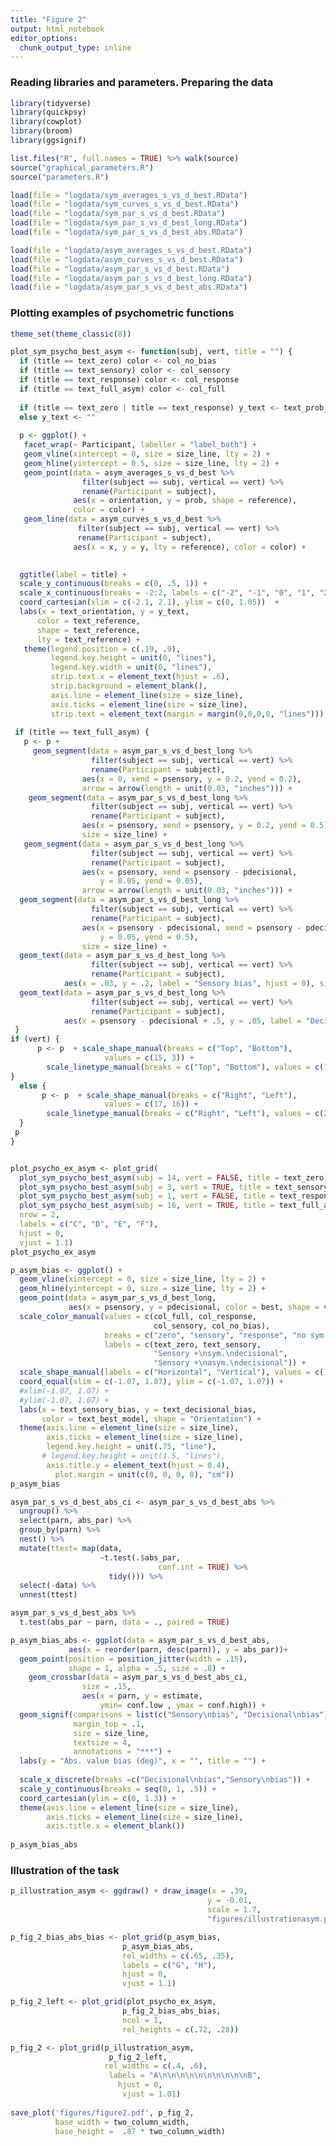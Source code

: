 ```yaml
---
title: "Figure 2"
output: html_notebook
editor_options: 
  chunk_output_type: inline
---
```



### Reading libraries and parameters. Preparing the data

```r
library(tidyverse)
library(quickpsy)
library(cowplot)
library(broom)
library(ggsignif)

list.files("R", full.names = TRUE) %>% walk(source)
source("graphical_parameters.R")
source("parameters.R")

load(file = "logdata/sym_averages_s_vs_d_best.RData")
load(file = "logdata/sym_curves_s_vs_d_best.RData")
load(file = "logdata/sym_par_s_vs_d_best.RData")
load(file = "logdata/sym_par_s_vs_d_best_long.RData")
load(file = "logdata/sym_par_s_vs_d_best_abs.RData")

load(file = "logdata/asym_averages_s_vs_d_best.RData")
load(file = "logdata/asym_curves_s_vs_d_best.RData")
load(file = "logdata/asym_par_s_vs_d_best.RData")
load(file = "logdata/asym_par_s_vs_d_best_long.RData")
load(file = "logdata/asym_par_s_vs_d_best_abs.RData")
```

### Plotting examples of psychometric functions
```r
theme_set(theme_classic(8))

plot_sym_psycho_best_asym <- function(subj, vert, title = "") {
  if (title == text_zero) color <- col_no_bias 
  if (title == text_sensory) color <- col_sensory
  if (title == text_response) color <- col_response
  if (title == text_full_asym) color <- col_full
  
  if (title == text_zero | title == text_response) y_text <- text_prob_asym
  else y_text <- ""
  
  p <- ggplot() +
   facet_wrap(~ Participant, labeller = "label_both") +
   geom_vline(xintercept = 0, size = size_line, lty = 2) +
   geom_hline(yintercept = 0.5, size = size_line, lty = 2) +
   geom_point(data = asym_averages_s_vs_d_best %>% 
                filter(subject == subj, vertical == vert) %>% 
                rename(Participant = subject), 
              aes(x = orientation, y = prob, shape = reference), 
              color = color) +
   geom_line(data = asym_curves_s_vs_d_best %>% 
               filter(subject == subj, vertical == vert) %>% 
               rename(Participant = subject), 
              aes(x = x, y = y, lty = reference), color = color) +
  

  ggtitle(label = title) +
  scale_y_continuous(breaks = c(0, .5, 1)) +
  scale_x_continuous(breaks = -2:2, labels = c("-2", "-1", "0", "1", "2")) +
  coord_cartesian(xlim = c(-2.1, 2.1), ylim = c(0, 1.05))  +
  labs(x = text_orientation, y = y_text,
      color = text_reference,
      shape = text_reference,
      lty = text_reference) +
   theme(legend.position = c(.19, .9),
         legend.key.height = unit(0, "lines"),
         legend.key.width = unit(0, "lines"),
         strip.text.x = element_text(hjust = .6),
         strip.background = element_blank(),
         axis.line = element_line(size = size_line), 
         axis.ticks = element_line(size = size_line),
         strip.text = element_text(margin = margin(0,0,0,0, "lines")))
 
 if (title == text_full_asym) {
   p <- p +
     geom_segment(data = asym_par_s_vs_d_best_long %>%
                  filter(subject == subj, vertical == vert) %>%
                  rename(Participant = subject),
                aes(x = 0, xend = psensory, y = 0.2, yend = 0.2),
                arrow = arrow(length = unit(0.03, "inches"))) +
    geom_segment(data = asym_par_s_vs_d_best_long %>%
                  filter(subject == subj, vertical == vert) %>%
                  rename(Participant = subject),
                aes(x = psensory, xend = psensory, y = 0.2, yend = 0.5),
                size = size_line) +
   geom_segment(data = asym_par_s_vs_d_best_long %>%
                  filter(subject == subj, vertical == vert) %>%
                  rename(Participant = subject),
                aes(x = psensory, xend = psensory - pdecisional,
                    y = 0.05, yend = 0.05),
                arrow = arrow(length = unit(0.03, "inches"))) +
  geom_segment(data = asym_par_s_vs_d_best_long %>%
                  filter(subject == subj, vertical == vert) %>%
                  rename(Participant = subject),
                aes(x = psensory - pdecisional, xend = psensory - pdecisional,
                    y = 0.05, yend = 0.5),
                size = size_line) +
  geom_text(data = asym_par_s_vs_d_best_long %>%
                  filter(subject == subj, vertical == vert) %>%
                  rename(Participant = subject),
            aes(x = .03, y = .2, label = "Sensory bias", hjust = 0), size = 2) +
  geom_text(data = asym_par_s_vs_d_best_long %>%
                  filter(subject == subj, vertical == vert) %>%
                  rename(Participant = subject),
            aes(x = psensory - pdecisional + .5, y = .05, label = "Decisional bias", hjust = 0), size = 2)
 }
if (vert) {
      p <- p  + scale_shape_manual(breaks = c("Top", "Bottom"),
                     values = c(15, 3)) +
        scale_linetype_manual(breaks = c("Top", "Bottom"), values = c(1, 2)) 
}
  else {
       p <- p  + scale_shape_manual(breaks = c("Right", "Left"),
                     values = c(17, 16)) +
        scale_linetype_manual(breaks = c("Right", "Left"), values = c(2, 1)) 
  }
 p
}


plot_psycho_ex_asym <- plot_grid(
  plot_sym_psycho_best_asym(subj = 14, vert = FALSE, title = text_zero),
  plot_sym_psycho_best_asym(subj = 3, vert = TRUE, title = text_sensory),
  plot_sym_psycho_best_asym(subj = 1, vert = FALSE, title = text_response),
  plot_sym_psycho_best_asym(subj = 16, vert = TRUE, title = text_full_asym), 
  nrow = 2, 
  labels = c("C", "D", "E", "F"), 
  hjust = 0, 
  vjust = 1.1)
plot_psycho_ex_asym
```







```r
p_asym_bias <- ggplot() +
  geom_vline(xintercept = 0, size = size_line, lty = 2) +
  geom_hline(yintercept = 0, size = size_line, lty = 2) +
  geom_point(data = asym_par_s_vs_d_best_long, 
             aes(x = psensory, y = pdecisional, color = best, shape = vertical), alpha = 0.5) +
  scale_color_manual(values = c(col_full, col_response, 
                                col_sensory, col_no_bias),
                     breaks = c("zero", "sensory", "response", "no sym crit"),
                     labels = c(text_zero, text_sensory, 
                                "Sensory +\nsym.\ndecisional", 
                                "Sensory +\nasym.\ndecisional")) +
  scale_shape_manual(labels = c("Horizontal", "Vertical"), values = c(16, 17)) +
  coord_equal(xlim = c(-1.07, 1.07), ylim = c(-1.07, 1.07)) +
  #xlim(-1.07, 1.07) +
  #ylim(-1.07, 1.07) +
  labs(x = text_sensory_bias, y = text_decisional_bias, 
       color = text_best_model, shape = "Orientation") +
  theme(axis.line = element_line(size = size_line),
        axis.ticks = element_line(size = size_line),
        legend.key.height = unit(.75, "line"),
       # legend.key.height = unit(1.5, "lines"),
        axis.title.y = element_text(hjust = 0.4), 
          plot.margin = unit(c(0, 0, 0, 0), "cm"))
p_asym_bias
```


```r

asym_par_s_vs_d_best_abs_ci <- asym_par_s_vs_d_best_abs %>% 
  ungroup() %>% 
  select(parn, abs_par) %>% 
  group_by(parn) %>% 
  nest() %>% 
  mutate(ttest= map(data, 
                    ~t.test(.$abs_par, 
                                 conf.int = TRUE) %>% 
                      tidy())) %>% 
  select(-data) %>% 
  unnest(ttest)

asym_par_s_vs_d_best_abs %>% 
  t.test(abs_par ~ parn, data = ., paired = TRUE) 

p_asym_bias_abs <- ggplot(data = asym_par_s_vs_d_best_abs, 
             aes(x = reorder(parn, desc(parn)), y = abs_par))+
  geom_point(position = position_jitter(width = .15), 
             shape = 1, alpha = .5, size = .8) +
    geom_crossbar(data = asym_par_s_vs_d_best_abs_ci, 
                size = .15,
                aes(x = parn, y = estimate, 
                    ymin= conf.low , ymax = conf.high)) +
  geom_signif(comparisons = list(c("Sensory\nbias", "Decisional\nbias")),
              margin_top = .1,
              size = size_line,
              textsize = 4,
              annotations = "***") +
  labs(y = "Abs. value bias (deg)", x = "", title = "") +
 
  scale_x_discrete(breaks =c("Decisional\nbias","Sensory\nbias")) +
  scale_y_continuous(breaks = seq(0, 1, .5)) +
  coord_cartesian(ylim = c(0, 1.3)) +
  theme(axis.line = element_line(size = size_line), 
        axis.ticks = element_line(size = size_line),
        axis.title.x = element_blank())
      
p_asym_bias_abs

```




### Illustration of the task 
```r
p_illustration_asym <- ggdraw() + draw_image(x = .39, 
                                            y = -0.01, 
                                            scale = 1.7,
                                            "figures/illustrationasym.pdf")
```

```r
p_fig_2_bias_abs_bias <- plot_grid(p_asym_bias,
                         p_asym_bias_abs, 
                         rel_widths = c(.65, .35), 
                         labels = c("G", "H"),
                         hjust = 0, 
                         vjust = 1.1)

p_fig_2_left <- plot_grid(plot_psycho_ex_asym,
                         p_fig_2_bias_abs_bias, 
                         ncol = 1, 
                         rel_heights = c(.72, .28))

p_fig_2 <- plot_grid(p_illustration_asym,
                      p_fig_2_left, 
                     rel_widths = c(.4, .6),
                      labels = "A\n\n\n\n\n\n\n\n\n\nB",
                        hjust = 0, 
                         vjust = 1.01)
                       
save_plot('figures/figure2.pdf', p_fig_2, 
          base_width = two_column_width,
          base_height =  .87 * two_column_width)
  
```